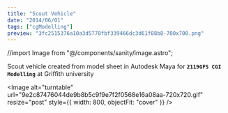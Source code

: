 ```yaml
---
title: "Scout Vehicle"
date: "2014/06/01"
tags: ["cgModelling"]
preview: "3fc2515376a10a3d5778fbf339466dc3d61f88b8-700x700.png"
---
```


//import Image from "@/components/sanity/image.astro";

Scout vehicle created from model sheet in Autodesk Maya for **`2119GFS CGI Modelling`** at Griffith university

<Image
  alt="turntable"
  url="9e2c87476044de9b8b5c9f9e7f2f0568e16a08aa-720x720.gif"
  resize="post"
  style={{ width: 800, objectFit: "cover" }}
/>
